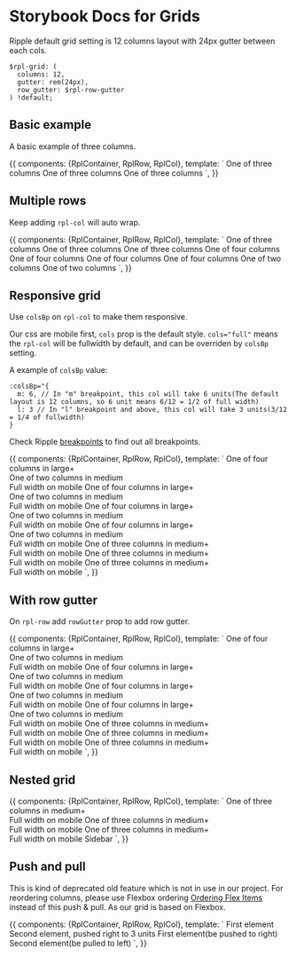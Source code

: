 
<Meta title="Atoms/Grid"/>

# Storybook Docs for Grids

Ripple default grid setting is 12 columns layout with 24px gutter between each cols.

```
$rpl-grid: (
  columns: 12,
  gutter: rem(24px),
  row_gutter: $rpl-row-gutter
) !default;
```

## Basic example

A basic example of three columns.

<Canvas>
  <Story name="basic">
    {{
      components: {RplContainer, RplRow, RplCol},
      template: `
  <RplContainer class="demo-grid">
    <rpl-row>
      <rpl-col cols=4>One of three columns</rpl-col>
      <rpl-col cols=4>One of three columns</rpl-col>
      <rpl-col cols=4>One of three columns</rpl-col>
    </rpl-row>
  </RplContainer>`,
    }}
  </Story>
</Canvas>

## Multiple rows

Keep adding `rpl-col` will auto wrap.

<Canvas>
  <Story name="multiple rows">
    {{
      components: {RplContainer, RplRow, RplCol},
      template: `
  <RplContainer class="demo-grid">
    <rpl-row>
      <rpl-col cols=4>One of three columns</rpl-col>
      <rpl-col cols=4>One of three columns</rpl-col>
      <rpl-col cols=4>One of three columns</rpl-col>
      <rpl-col cols=3>One of four columns</rpl-col>
      <rpl-col cols=3>One of four columns</rpl-col>
      <rpl-col cols=3>One of four columns</rpl-col>
      <rpl-col cols=3>One of four columns</rpl-col>
      <rpl-col cols=6>One of two columns</rpl-col>
      <rpl-col cols=6>One of two columns</rpl-col>
    </rpl-row>
  </RplContainer>`,
    }}
  </Story>
</Canvas>

## Responsive grid

Use `colsBp` on `rpl-col` to make them responsive.

Our css are mobile first, `cols` prop is the default style. `cols="full"` means the `rpl-col` will be fullwidth by default, and can be overriden by `colsBp` setting.

A example of `colsBp` value:
```
:colsBp="{
  m: 6, // In "m" breakpoint, this col will take 6 units(The default layout is 12 columns, so 6 unit means 6/12 = 1/2 of full width)
  l: 3 // In "l" breakpoint and above, this col will take 3 units(3/12 = 1/4 of fullwidth)
}
```
Check Ripple [breakpoints](https://ripple.sdp.vic.gov.au/?path=/story/atoms-global--breakpoints) to find out all breakpoints.

<Canvas>
  <Story name="responsive" height="300px">
    {{
      components: {RplContainer, RplRow, RplCol},
      template: `
  <RplContainer class="demo-grid">
    <rpl-row>
      <rpl-col cols="full" :colsBp="{m: 6, l: 3}">
        One of four columns in large+<br/>
        One of two columns in medium<br/>
        Full width on mobile
      </rpl-col>
      <rpl-col cols="full" :colsBp="{m: 6, l: 3}">
        One of four columns in large+<br/>
        One of two columns in medium<br/>
        Full width on mobile
      </rpl-col>
      <rpl-col cols="full" :colsBp="{m: 6, l: 3}">
        One of four columns in large+<br/>
        One of two columns in medium<br/>
        Full width on mobile
      </rpl-col>
      <rpl-col cols="full" :colsBp="{m: 6, l: 3}">
        One of four columns in large+<br/>
        One of two columns in medium<br/>
        Full width on mobile
      </rpl-col>
      <rpl-col cols="full" :colsBp="{m: 4}">
        One of three columns in medium+<br/>
        Full width on mobile
      </rpl-col>
      <rpl-col cols="full" :colsBp="{m: 4}">
        One of three columns in medium+<br/>
        Full width on mobile
      </rpl-col>
      <rpl-col cols="full" :colsBp="{m: 4}">
        One of three columns in medium+ <br/>
        Full width on mobile
      </rpl-col>
    </rpl-row>
  </RplContainer>`,
    }}
  </Story>
</Canvas>

## With row gutter

On `rpl-row` add `rowGutter` prop to add row gutter.

<Canvas>
  <Story name="row gutter" height="300px">
    {{
      components: {RplContainer, RplRow, RplCol},
      template: `
  <RplContainer class="demo-grid">
    <rpl-row rowGutter>
      <rpl-col cols="full" :colsBp="{m: 6, l: 3}">
        One of four columns in large+<br/>
        One of two columns in medium<br/>
        Full width on mobile
      </rpl-col>
      <rpl-col cols="full" :colsBp="{m: 6, l: 3}">
        One of four columns in large+<br/>
        One of two columns in medium<br/>
        Full width on mobile
      </rpl-col>
      <rpl-col cols="full" :colsBp="{m: 6, l: 3}">
        One of four columns in large+<br/>
        One of two columns in medium<br/>
        Full width on mobile
      </rpl-col>
      <rpl-col cols="full" :colsBp="{m: 6, l: 3}">
        One of four columns in large+<br/>
        One of two columns in medium<br/>
        Full width on mobile
      </rpl-col>
      <rpl-col cols="full" :colsBp="{m: 4}">
        One of three columns in medium+<br/>
        Full width on mobile
      </rpl-col>
      <rpl-col cols="full" :colsBp="{m: 4}">
        One of three columns in medium+<br/>
        Full width on mobile
      </rpl-col>
      <rpl-col cols="full" :colsBp="{m: 4}">
        One of three columns in medium+ <br/>
        Full width on mobile
      </rpl-col>
    </rpl-row>
  </RplContainer>`,
    }}
  </Story>
</Canvas>

## Nested grid
<Canvas>
  <Story name="nested" height="300px">
    {{
      components: {RplContainer, RplRow, RplCol},
      template: `
  <RplContainer class="demo-grid">
    <rpl-row>
      <rpl-col cols="full" :colsBp="{m: 8}">
        <rpl-row>
          <rpl-col cols="full" :colsBp="{m: 4}">
            One of three columns in medium+<br/>
            Full width on mobile
          </rpl-col>
          <rpl-col cols="full" :colsBp="{m: 4}">
            One of three columns in medium+<br/>
            Full width on mobile
          </rpl-col>
          <rpl-col cols="full" :colsBp="{m: 4}">
            One of three columns in medium+ <br/>
            Full width on mobile
          </rpl-col>
        </rpl-row>
      </rpl-col>
      <rpl-col cols="full" :colsBp="{m: 4}">Sidebar</rpl-col>
    </rpl-row>
  </RplContainer>`,
    }}
  </Story>
</Canvas>

## Push and pull

This is kind of deprecated old feature which is not in use in our project.
For reordering columns, please use Flexbox ordering [Ordering Flex Items
](https://developer.mozilla.org/en-US/docs/Web/CSS/CSS_Flexible_Box_Layout/Ordering_Flex_Items) instead of this push & pull. As our grid is based on Flexbox.

<Canvas>
  <Story name="push and pull">
    {{
      components: {RplContainer, RplRow, RplCol},
      template: `
  <RplContainer class="demo-grid">
    <rpl-row>
      <rpl-col cols="full" :colsBp="{m: 3}"">
        First element
      </rpl-col>
      <rpl-col cols="full" :colsBp="{m: 3}" :push="{m: 3}">
        Second element, pushed right to 3 units
      </rpl-col>
    </rpl-row>
    <rpl-row>
      <rpl-col cols="full" :colsBp="{m: 6}" :push="{m: 6}">
        First element(be pushed to right)
      </rpl-col>
      <rpl-col cols="full" :colsBp="{m: 6}" :pull="{m: 6}">
        Second element(be pulled to left)
      </rpl-col>
    </rpl-row>
  </RplContainer>`,
    }}
  </Story>
</Canvas>

